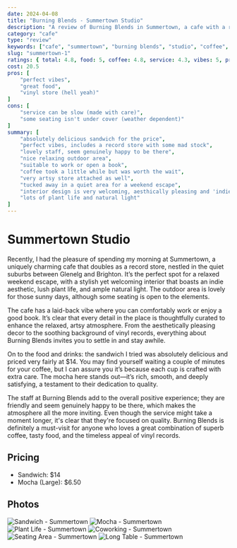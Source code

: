 ```yaml
---
date: 2024-04-08
title: "Burning Blends - Summertown Studio"
description: "A review of Burning Blends in Summertown, a cafe with a record store attached in the middle of the Glenelg-Brighton coast"
category: "cafe"
type: "review"
keywords: ["cafe", "summertown", "burning blends", "studio", "coffee", "food", "sandwich", "mocha", "vinyl", "record store", "indie", "artsy", "vibes"]
slug: "summertown-1"
ratings: { total: 4.8, food: 5, coffee: 4.8, service: 4.3, vibes: 5, pricing: 5 }
cost: 20.5
pros: [
	"perfect vibes",
	"great food",
	"vinyl store (hell yeah)"
]
cons: [
	"service can be slow (made with care)",
	"some seating isn't under cover (weather dependent)"
]
summary: [
	"absolutely delicious sandwich for the price",
	"perfect vibes, includes a record store with some mad stock",
	"lovely staff, seem genuinely happy to be there",
	"nice relaxing outdoor area",
	"suitable to work or open a book",
	"coffee took a little while but was worth the wait",
	"very artsy store attached as well",
	"tucked away in a quiet area for a weekend escape",
	"interior design is very welcoming, aesthically pleasing and 'indie'",
	"lots of plant life and natural light"
]
---
```

# Summertown Studio
Recently, I had the pleasure of spending my morning at Summertown, a uniquely charming cafe that doubles as a record store, nestled in the quiet suburbs between Glenelg and Brighton. It’s the perfect spot for a relaxed weekend escape, with a stylish yet welcoming interior that boasts an indie aesthetic, lush plant life, and ample natural light. The outdoor area is lovely for those sunny days, although some seating is open to the elements.

The cafe has a laid-back vibe where you can comfortably work or enjoy a good book. It’s clear that every detail in the place is thoughtfully curated to enhance the relaxed, artsy atmosphere. From the aesthetically pleasing decor to the soothing background of vinyl records, everything about Burning Blends invites you to settle in and stay awhile.

On to the food and drinks: the sandwich I tried was absolutely delicious and priced very fairly at $14. You may find yourself waiting a couple of minutes for your coffee, but I can assure you it’s because each cup is crafted with extra care. The mocha here stands out—it’s rich, smooth, and deeply satisfying, a testament to their dedication to quality.

The staff at Burning Blends add to the overall positive experience; they are friendly and seem genuinely happy to be there, which makes the atmosphere all the more inviting. Even though the service might take a moment longer, it's clear that they're focused on quality. Burning Blends is definitely a must-visit for anyone who loves a great combination of superb coffee, tasty food, and the timeless appeal of vinyl records.

## Pricing
- Sandwich: $14
- Mocha (Large): $6.50

## Photos
![Sandwich - Summertown](https://raw.githubusercontent.com/f0rbit/burning-blends/main/content/photos/cafe/summertown-11.jpg)
![Mocha - Summertown](https://raw.githubusercontent.com/f0rbit/burning-blends/main/content/photos/cafe/summertown-08.jpg)
![Plant Life - Summertown](https://raw.githubusercontent.com/f0rbit/burning-blends/main/content/photos/cafe/summertown-02.jpg)
![Coworking - Summertown](https://raw.githubusercontent.com/f0rbit/burning-blends/main/content/photos/cafe/summertown-03.jpg)
![Seating Area - Summertown](https://raw.githubusercontent.com/f0rbit/burning-blends/main/content/photos/cafe/summertown-04.jpg)
![Long Table - Summertown](https://raw.githubusercontent.com/f0rbit/burning-blends/main/content/photos/cafe/summertown-01.jpg)
